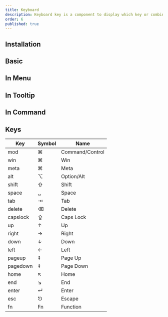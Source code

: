 ```yaml
---
title: Keyboard
description: Keyboard key is a component to display which key or combination of keys performs a given action.
order: 6
published: true
---
```


## Installation
<Install component='keyboard' />

## Basic
<Demo center component='controls/keyboard/keyboard-basic-demo' />

## In Menu
<Demo center component='controls/keyboard/keyboard-menu-demo' />

## In Tooltip
<Demo center component='controls/keyboard/keyboard-tooltip-demo' />

## In Command
<Demo center component='controls/keyboard/keyboard-command-demo' />

## Keys

| Key      | Symbol | Name            |
|----------|--------|-----------------|
| mod      | ⌘      | Command/Control |
| win      | ⌘      | Win             |
| meta     | ⌘      | Meta            |
| alt      | ⌥      | Option/Alt      |
| shift    | ⇧      | Shift           |
| space    | ␣      | Space           |
| tab      | ⇥      | Tab             |
| delete   | ⌫      | Delete          |
| capslock | ⇪      | Caps Lock       |
| up       | ↑      | Up              |
| right    | →      | Right           |
| down     | ↓      | Down            |
| left     | ←      | Left            |
| pageup   | ⇞      | Page Up         |
| pagedown | ⇞      | Page Down       |
| home     | ↖      | Home            |
| end      | ↘      | End             |
| enter    | ↵      | Enter           |
| esc      | ⎋      | Escape          |
| fn       | Fn     | Function        |
